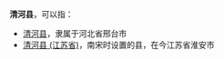 '''清河县'''，可以指：
*[[清河县|清河县]]，隶属于河北省邢台市
*[[清河县_(江苏省)|清河县 (江苏省)]]，南宋时设置的县，在今江苏省淮安市

{{Disambig|Q|Cat=三字中国县名消歧义}}